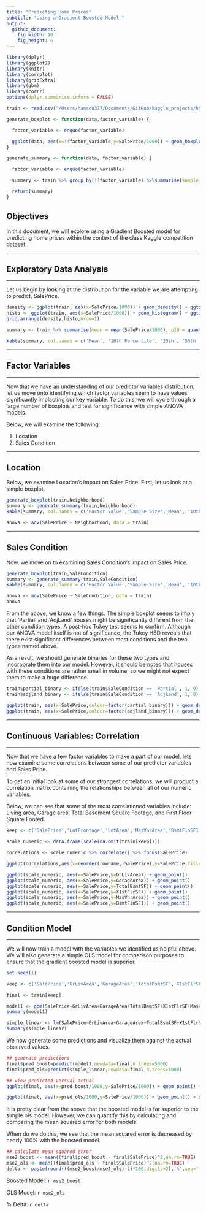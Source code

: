 ```yaml
---
title: "Predicting Home Prices"
subtitle: "Using a Gradient Boosted Model "
output:
  github_document:
    fig_width: 10
    fig_height: 6
---
```


```r
library(dplyr)
library(ggplot2)
library(knitr)
library(corrplot)
library(gridExtra)
library(gbm)
library(corrr)
options(dplyr.summarise.inform = FALSE)

train <- read.csv("/Users/hanson377/Documents/GitHub/kaggle_projects/house_prices/data/train.csv")
```   

```r
generate_boxplot <- function(data,factor_variable) {

  factor_variable <- enquo(factor_variable)

  ggplot(data, aes(x=!!factor_variable,y=SalePrice/1000)) + geom_boxplot() + ylab('Sale Price (thousands)')
}

generate_summary <- function(data, factor_variable) {

  factor_variable <- enquo(factor_variable)

  summary <- train %>% group_by(!!factor_variable) %>%summarise(sample_size = n(),mean = mean(SalePrice/1000), p10 = quantile(SalePrice/1000,.1), p25 = quantile(SalePrice/1000, .25), p50 = quantile(SalePrice/1000, .5), p75 = quantile(SalePrice/1000, .75), p90 = quantile(SalePrice/1000, .9)) %>% arrange(-sample_size)

  return(summary)
}
```

## **Objectives**  
In this document, we will explore using a Gradient Boosted model for predicting home prices within the context of the class Kaggle competition dataset.  

* * *  

## **Exploratory Data Analysis**  

* * *  

Let us begin by looking at the distribution for the variable we are attempting to predict, SalePrice.  

```r
density <- ggplot(train, aes(x=SalePrice/1000)) + geom_density() + ggtitle('Density Plot of Sale Price') + ylab('Density') + xlab('Sale Price (thousands)')
histo <- ggplot(train, aes(x=SalePrice/1000)) + geom_histogram() + ggtitle('Histogram of Sale Price') + ylab('Volume') + xlab('Sale Price (thousands)')
grid.arrange(density,histo,nrow=1)

summary <- train %>% summarise(mean = mean(SalePrice/1000), p10 = quantile(SalePrice/1000,.1), p25 = quantile(SalePrice/1000, .25), p50 = quantile(SalePrice/1000, .5), p75 = quantile(SalePrice/1000, .75), p90 = quantile(SalePrice/1000, .9))

kable(summary, col.names = c('Mean', '10th Percentile', '25th', '50th', '75th', '90th'))
```  

* * *  

## **Factor Variables**

* * *

Now that we have an understanding of our predictor variables distribution, let us move onto identifying which factor variables seem to have values significantly implacting our key variable.  To do this, we will cycle through a large number of boxplots and test for significance with simple ANOVA models.  

Below, we will examine the following:  

1. Location  
2. Sales Condition   

* * *

## **Location**  


Below, we examine Location's impact on Sales Price.  First, let us look at a simple boxplot.    

```r
generate_boxplot(train,Neighborhood)
summary <- generate_summary(train,Neighborhood)
kable(summary, col.names = c('Factor Value','Sample Size','Mean', '10th Percentile', '25th', '50th', '75th', '90th'))

anova <- aov(SalePrice ~ Neighborhood, data = train)
```  

* * *

## **Sales Condition**  

Now, we move on to examining Sales Condition's impact on Sales Price.  

```r
generate_boxplot(train,SaleCondition)
summary <- generate_summary(train,SaleCondition)
kable(summary, col.names = c('Factor Value','Sample Size','Mean', '10th Percentile', '25th', '50th', '75th', '90th'))

anova <- aov(SalePrice ~ SaleCondition, data = train)
anova
```  

From the above, we know a few things.  The simple boxplot seems to imply that 'Partial' and 'AdjLand' houses might be significantly different from the other condition types.  A post-hoc Tukey test seems to confirm.  Although our ANOVA model itself is not of significance, the Tukey HSD reveals that there exist significant differences between most conditions and the two types named above.

As a result, we should generate binaries for these two types and incorporate them into our model.  However, it should be noted that houses with these conditions are rather small in volume, so we might not expect them to make a huge difference.  

```r
train$partial_binary <- ifelse(train$SaleCondition == 'Partial', 1, 0)
train$adjland_binary <- ifelse(train$SaleCondition == 'AdjLand', 1, 0)

ggplot(train, aes(x=SalePrice,colour=factor(partial_binary))) + geom_density()
ggplot(train, aes(x=SalePrice,colour=factor(adjland_binary))) + geom_density()
```   

* * *  

## **Continuous Variables: Correlation**

* * *   

Now that we have a few factor variables to make a part of our model, lets now examine some correlations between some of our predictor variables and Sales Price.  

To get an initial look at some of our strongest correlations, we will product a correlation matrix containing the relationships between all of our numeric variables.  

Below, we can see that some of the most correlationed variables include: Living area, Garage area, Total Basement Square Footage, and First Floor Square Footed.  

```r
keep <- c('SalePrice','LotFrontage','LotArea','MasVnrArea','BsmtFinSF1','BsmtFinSF2','BsmtUnfSF','TotalBsmtSF','X1stFlrSF','X2ndFlrSF','LowQualFinSF','GrLivArea','GarageArea','WoodDeckSF','OpenPorchSF')

scale_numeric <- data.frame(scale(na.omit(train[keep])))

correlations <- scale_numeric %>% correlate() %>% focus(SalePrice)

ggplot(correlations,aes(x=reorder(rowname,-SalePrice),y=SalePrice,fill=rowname)) + geom_bar(stat='identity') + xlab('Variable') + ylab('Pearson Correlation with Sale Price') + theme(legend.position='bottom',legend.title=element_blank()) + ggtitle("Pearson Correlations for Sale Price")
```


```r
ggplot(scale_numeric, aes(x=SalePrice,y=GrLivArea)) + geom_point()
ggplot(scale_numeric, aes(x=SalePrice,y=GarageArea)) + geom_point()
ggplot(scale_numeric, aes(x=SalePrice,y=TotalBsmtSF)) + geom_point()
ggplot(scale_numeric, aes(x=SalePrice,y=X1stFlrSF)) + geom_point()
ggplot(scale_numeric, aes(x=SalePrice,y=MasVnrArea)) + geom_point()
ggplot(scale_numeric, aes(x=SalePrice,y=BsmtFinSF1)) + geom_point()
```  

* * *   

## **Condition Model**  

* * *

We will now train a model with the variables we identified as helpful above.  We will also generate a simple OLS model for comparison purposes to ensure that the gradient boosted model is superior.  


```r
set.seed(1)

keep <- c('SalePrice','GrLivArea','GarageArea','TotalBsmtSF','X1stFlrSF','MasVnrArea','BsmtFinSF1','Neighborhood')

final <- train[keep]

model1 <- gbm(SalePrice~GrLivArea+GarageArea+TotalBsmtSF+X1stFlrSF+MasVnrArea+BsmtFinSF1,data=final, distribution="gaussian",n.trees=5000, interaction.depth=4)
summary(model1)

simple_linear <- lm(SalePrice~GrLivArea+GarageArea+TotalBsmtSF+X1stFlrSF+MasVnrArea+BsmtFinSF1,data=final)
summary(simple_linear)
```  

We now generate some predictions and visualize them against the actual observed values.

```r
## generate predictions
final$pred_boost=predict(model1,newdata=final,n.trees=5000)
final$pred_ols=predict(simple_linear,newdata=final,n.trees=5000)

## view predicted versual actual
ggplot(final, aes(x=pred_boost/1000,y=SalePrice/1000)) + geom_point() + xlab('Predicted Sale Price') + ylab('Sale Price from Training Data') + coord_cartesian(xlim=c(0,600),ylim=c(0,600)) + geom_abline(intercept = 0, slope = 1, linetype='dashed',colour='red')

ggplot(final, aes(x=pred_ols/1000,y=SalePrice/1000)) + geom_point() + xlab('Predicted Sale Price') + ylab('Sale Price from Training Data') + coord_cartesian(xlim=c(0,600),ylim=c(0,600)) + geom_abline(intercept = 0, slope = 1, linetype='dashed',colour='red')
```  

It is pretty clear from the above that the boosted model is far superior to the simple ols model.  However, we can quantify this by calculating and comparing the mean squared error for both models.  

When do we do this, we see that the mean squared error is decreased by nearly 100% with the boosted model.  

```r
## calculate mean squared error
mse2_boost <- mean((final$pred_boost - final$SalePrice)^2,na.rm=TRUE)
mse2_ols <- mean((final$pred_ols - final$SalePrice)^2,na.rm=TRUE)
delta <- paste(round(((mse2_boost/mse2_ols)-1)*100,digits=2),'%',sep='')
```

Boosted Model: `r mse2_boost`  

OLS Model: `r mse2_ols`  

% Delta: `r delta`
